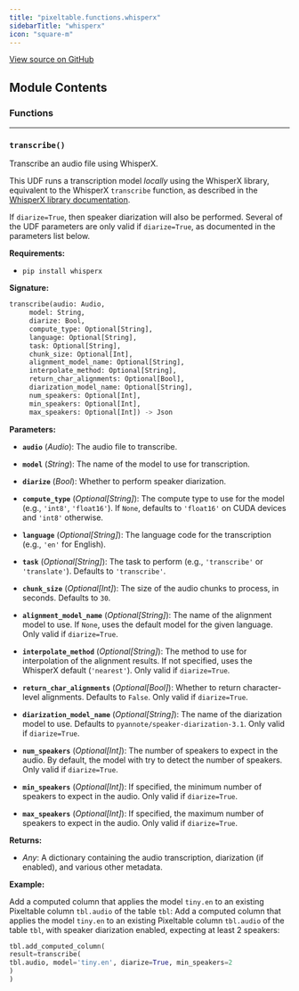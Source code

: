 ```yaml
---
title: "pixeltable.functions.whisperx"
sidebarTitle: "whisperx"
icon: "square-m"
---
```

<a href="https://github.com/pixeltable/pixeltable/blob/main/pixeltable/functions/whisperx.py#L0" target="_blank">View source on GitHub</a>

## Module Contents

### Functions


---

### `transcribe()`

Transcribe an audio file using WhisperX.


This UDF runs a transcription model *locally* using the WhisperX library, equivalent to the WhisperX `transcribe` function, as described in the [WhisperX library documentation](https://github.com/m-bain/whisperX).

If `diarize=True`, then speaker diarization will also be performed. Several of the UDF parameters are only valid if `diarize=True`, as documented in the parameters list below.

**Requirements:**

- `pip install whisperx`


**Signature:**

```python
transcribe(audio: Audio,
     model: String,
     diarize: Bool,
     compute_type: Optional[String],
     language: Optional[String],
     task: Optional[String],
     chunk_size: Optional[Int],
     alignment_model_name: Optional[String],
     interpolate_method: Optional[String],
     return_char_alignments: Optional[Bool],
     diarization_model_name: Optional[String],
     num_speakers: Optional[Int],
     min_speakers: Optional[Int],
     max_speakers: Optional[Int]) -> Json
```

**Parameters:**

- **`audio`** (*Audio*): The audio file to transcribe.

- **`model`** (*String*): The name of the model to use for transcription.

- **`diarize`** (*Bool*): Whether to perform speaker diarization.

- **`compute_type`** (*Optional[String]*): The compute type to use for the model (e.g., `'int8'`, `'float16'`). If `None`, defaults to `'float16'` on CUDA devices and `'int8'` otherwise.

- **`language`** (*Optional[String]*): The language code for the transcription (e.g., `'en'` for English).

- **`task`** (*Optional[String]*): The task to perform (e.g., `'transcribe'` or `'translate'`). Defaults to `'transcribe'`.

- **`chunk_size`** (*Optional[Int]*): The size of the audio chunks to process, in seconds. Defaults to `30`.

- **`alignment_model_name`** (*Optional[String]*): The name of the alignment model to use. If `None`, uses the default model for the given language. Only valid if `diarize=True`.

- **`interpolate_method`** (*Optional[String]*): The method to use for interpolation of the alignment results. If not specified, uses the WhisperX default (`'nearest'`). Only valid if `diarize=True`.

- **`return_char_alignments`** (*Optional[Bool]*): Whether to return character-level alignments. Defaults to `False`. Only valid if `diarize=True`.

- **`diarization_model_name`** (*Optional[String]*): The name of the diarization model to use. Defaults to `pyannote/speaker-diarization-3.1`. Only valid if `diarize=True`.

- **`num_speakers`** (*Optional[Int]*): The number of speakers to expect in the audio. By default, the model with try to detect the number of speakers. Only valid if `diarize=True`.

- **`min_speakers`** (*Optional[Int]*): If specified, the minimum number of speakers to expect in the audio. Only valid if `diarize=True`.

- **`max_speakers`** (*Optional[Int]*): If specified, the maximum number of speakers to expect in the audio. Only valid if `diarize=True`.


**Returns:**

- *Any*: A dictionary containing the audio transcription, diarization (if enabled), and various other metadata.



**Example:**

<Tip>

Add a computed column that applies the model `tiny.en` to an existing Pixeltable column `tbl.audio` of the table `tbl`: Add a computed column that applies the model `tiny.en` to an existing Pixeltable column `tbl.audio` of the table `tbl`, with speaker diarization enabled, expecting at least 2 speakers: 

```python
tbl.add_computed_column(
result=transcribe(
tbl.audio, model='tiny.en', diarize=True, min_speakers=2
)
)
```


</Tip>

